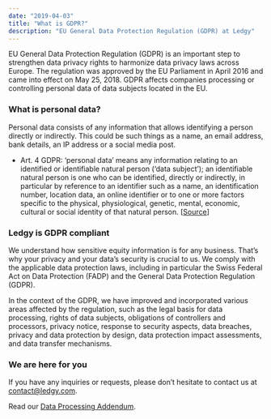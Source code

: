 ```yaml
---
date: "2019-04-03"
title: "What is GDPR?"
description: "EU General Data Protection Regulation (GDPR) at Ledgy"
---
```


EU General Data Protection Regulation (GDPR) is an important step to strengthen data privacy rights to harmonize data privacy laws across Europe. The regulation was approved by the EU Parliament in April 2016 and came into effect on May 25, 2018. GDPR affects companies processing or controlling personal data of data subjects located in the EU.

### What is personal data?

Personal data consists of any information that allows identifying a person directly or indirectly. This could be such things as a name, an email address, bank details, an IP address or a social media post.
* Art. 4 GDPR: ‘personal data’ means any information relating to an identified or identifiable natural person (‘data subject’); an identifiable natural person is one who can be identified, directly or indirectly, in particular by reference to an identifier such as a name, an identification number, location data, an online identifier or to one or more factors specific to the physical, physiological, genetic, mental, economic, cultural or social identity of that natural person. [[Source](https://gdpr-info.eu/art-4-gdpr/)]

### Ledgy is GDPR compliant

We understand how sensitive equity information is for any business. That’s why your privacy and your data’s security is crucial to us. We comply with the applicable data protection laws, including in particular the Swiss Federal Act on Data Protection (FADP) and the General Data Protection Regulation (GDPR).

In the context of the GDPR, we have improved and incorporated various areas affected by the regulation, such as the legal basis for data processing, rights of data subjects, obligations of controllers and processors, privacy notice, response to security aspects, data breaches, privacy and data protection by design, data protection impact assessments, and data transfer mechanisms.

### We are here for you

If you have any inquiries or requests, please don’t hesitate to contact us at [contact@ledgy.com](mailto:contact@ledgy.com).

Read our [Data Processing Addendum](/legal/dpa/).
